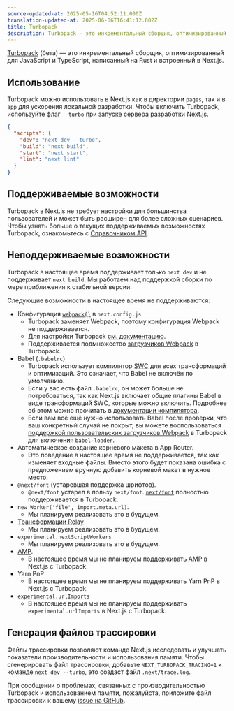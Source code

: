 ```yaml
---
source-updated-at: 2025-05-16T04:52:11.000Z
translation-updated-at: 2025-06-06T16:41:12.802Z
title: Turbopack
description: Turbopack — это инкрементальный сборщик, оптимизированный для JavaScript и TypeScript, написанный на Rust и встроенный в Next.js.
---
```


[Turbopack](https://turbo.build/pack) (бета) — это инкрементальный сборщик, оптимизированный для JavaScript и TypeScript, написанный на Rust и встроенный в Next.js.

## Использование

Turbopack можно использовать в Next.js как в директории `pages`, так и в `app` для ускорения локальной разработки. Чтобы включить Turbopack, используйте флаг `--turbo` при запуске сервера разработки Next.js.

```json filename="package.json" highlight={3}
{
  "scripts": {
    "dev": "next dev --turbo",
    "build": "next build",
    "start": "next start",
    "lint": "next lint"
  }
}
```

## Поддерживаемые возможности

Turbopack в Next.js не требует настройки для большинства пользователей и может быть расширен для более сложных сценариев. Чтобы узнать больше о текущих поддерживаемых возможностях Turbopack, ознакомьтесь с [Справочником API](/docs/app/api-reference/next-config-js/turbo).

## Неподдерживаемые возможности

Turbopack в настоящее время поддерживает только `next dev` и не поддерживает `next build`. Мы работаем над поддержкой сборки по мере приближения к стабильной версии.

Следующие возможности в настоящее время не поддерживаются:

- Конфигурация [`webpack()`](/docs/app/api-reference/next-config-js/webpack) в `next.config.js`
  - Turbopack заменяет Webpack, поэтому конфигурация Webpack не поддерживается.
  - Для настройки Turbopack [см. документацию](/docs/app/api-reference/next-config-js/turbo).
  - Поддерживается подмножество [загрузчиков Webpack](/docs/app/api-reference/next-config-js/turbo#webpack-loaders) в Turbopack.
- Babel (`.babelrc`)
  - Turbopack использует компилятор [SWC](/docs/architecture/nextjs-compiler#why-swc) для всех трансформаций и оптимизаций. Это означает, что Babel не включён по умолчанию.
  - Если у вас есть файл `.babelrc`, он может больше не потребоваться, так как Next.js включает общие плагины Babel в виде трансформаций SWC, которые можно включить. Подробнее об этом можно прочитать в [документации компилятора](docs/architecture/nextjs-compiler#supported-features).
  - Если вам всё ещё нужно использовать Babel после проверки, что ваш конкретный случай не покрыт, вы можете воспользоваться [поддержкой пользовательских загрузчиков Webpack](/docs/app/api-reference/next-config-js/turbo#webpack-loaders) в Turbopack для включения `babel-loader`.
- Автоматическое создание корневого макета в App Router.
  - Это поведение в настоящее время не поддерживается, так как изменяет входные файлы. Вместо этого будет показана ошибка с предложением вручную добавить корневой макет в нужное место.
- `@next/font` (устаревшая поддержка шрифтов).
  - `@next/font` устарел в пользу `next/font`. [`next/font`](/docs/app/building-your-application/optimizing/fonts) полностью поддерживается в Turbopack.
- `new Worker('file', import.meta.url)`.
  - Мы планируем реализовать это в будущем.
- [Трансформации Relay](/docs/architecture/nextjs-compiler#relay)
  - Мы планируем реализовать это в будущем.
- `experimental.nextScriptWorkers`
  - Мы планируем реализовать это в будущем.
- [AMP](/docs/pages/building-your-application/configuring/amp).
  - В настоящее время мы не планируем поддерживать AMP в Next.js с Turbopack.
- Yarn PnP
  - В настоящее время мы не планируем поддерживать Yarn PnP в Next.js с Turbopack.
- [`experimental.urlImports`](/docs/app/api-reference/next-config-js/urlImports)
  - В настоящее время мы не планируем поддерживать `experimental.urlImports` в Next.js с Turbopack.

## Генерация файлов трассировки

Файлы трассировки позволяют команде Next.js исследовать и улучшать показатели производительности и использования памяти. Чтобы сгенерировать файл трассировки, добавьте `NEXT_TURBOPACK_TRACING=1` к команде `next dev --turbo`, это создаст файл `.next/trace.log`.

При сообщении о проблемах, связанных с производительностью Turbopack и использованием памяти, пожалуйста, приложите файл трассировки к вашему [issue на GitHub](https://github.com/vercel/next.js).